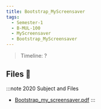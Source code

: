 ```yaml
---
title: Bootstrap_MyScreensaver
tags:
  - Semester-1
  - B-MUL-100
  - MyScreensaver
  - Bootstrap_MyScreensaver
---
```

> Timeline: ?


## Files 📂

:::note 2020 Subject and Files
- [Bootstrap_my_screensaver.pdf](https://github.com/Studio-17/Epitech-Subjects/raw/main/Semester-1/B-MUL-100/MyScreensaver/Bootstrap_MyScreensaver/Bootstrap_my_screensaver.pdf)
:::
